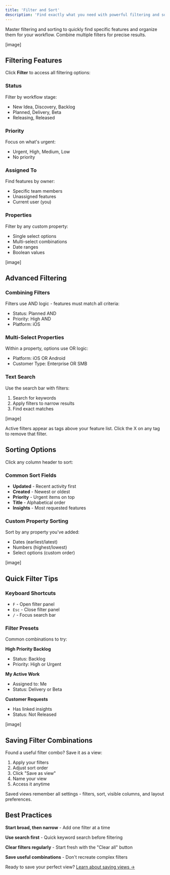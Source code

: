 ```yaml
---
title: 'Filter and Sort'
description: 'Find exactly what you need with powerful filtering and sorting'
---
```


Master filtering and sorting to quickly find specific features and organize them for your workflow. Combine multiple filters for precise results.

[image]

## Filtering Features

Click **Filter** to access all filtering options:

### Status
Filter by workflow stage:
- New Idea, Discovery, Backlog
- Planned, Delivery, Beta  
- Releasing, Released

### Priority
Focus on what's urgent:
- Urgent, High, Medium, Low
- No priority

### Assigned To
Find features by owner:
- Specific team members
- Unassigned features
- Current user (you)

### Properties
Filter by any custom property:
- Single select options
- Multi-select combinations
- Date ranges
- Boolean values

[image]

## Advanced Filtering

### Combining Filters
Filters use AND logic - features must match all criteria:
- Status: Planned AND
- Priority: High AND  
- Platform: iOS

### Multi-Select Properties
Within a property, options use OR logic:
- Platform: iOS OR Android
- Customer Type: Enterprise OR SMB

### Text Search
Use the search bar with filters:
1. Search for keywords
2. Apply filters to narrow results
3. Find exact matches

[image]

<Tip>
Active filters appear as tags above your feature list. Click the X on any tag to remove that filter.
</Tip>

## Sorting Options

Click any column header to sort:

### Common Sort Fields
- **Updated** - Recent activity first
- **Created** - Newest or oldest
- **Priority** - Urgent items on top
- **Title** - Alphabetical order
- **Insights** - Most requested features

### Custom Property Sorting
Sort by any property you've added:
- Dates (earliest/latest)
- Numbers (highest/lowest)
- Select options (custom order)

[image]

## Quick Filter Tips

### Keyboard Shortcuts
- `F` - Open filter panel
- `Esc` - Close filter panel
- `/` - Focus search bar

### Filter Presets
Common combinations to try:

**High Priority Backlog**
- Status: Backlog
- Priority: High or Urgent

**My Active Work**  
- Assigned to: Me
- Status: Delivery or Beta

**Customer Requests**
- Has linked insights
- Status: Not Released

[image]

## Saving Filter Combinations

Found a useful filter combo? Save it as a view:
1. Apply your filters
2. Adjust sort order
3. Click "Save as view"
4. Name your view
5. Access it anytime

<Info>
Saved views remember all settings - filters, sort, visible columns, and layout preferences.
</Info>

## Best Practices

**Start broad, then narrow** - Add one filter at a time

**Use search first** - Quick keyword search before filtering

**Clear filters regularly** - Start fresh with the "Clear all" button

**Save useful combinations** - Don't recreate complex filters

Ready to save your perfect view? [Learn about saving views →](/views/saving-views)